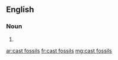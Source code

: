 ==English==

===Noun===
{{head|en|plural|head=[[cast]] [[fossil]]s}}

# {{plural of|cast fossil|lang=en}}

[[ar:cast fossils]]
[[fr:cast fossils]]
[[mg:cast fossils]]